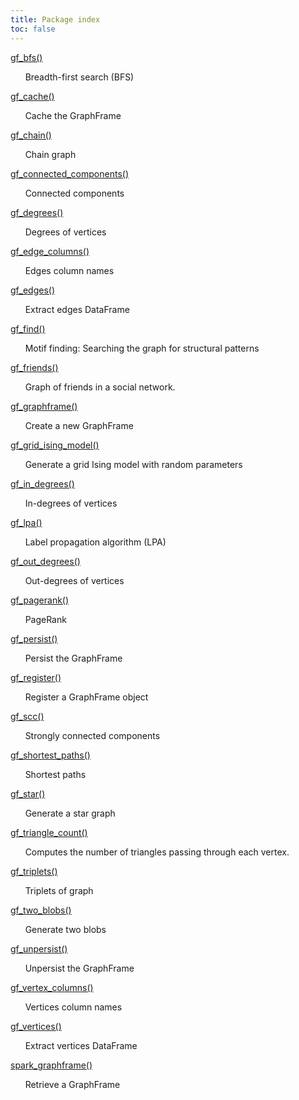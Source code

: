 ```yaml
---
title: Package index
toc: false
---
```


[gf_bfs()](gf_bfs.qmd)


&nbsp;&nbsp;&nbsp;&nbsp;&nbsp;&nbsp;Breadth-first search (BFS)

[gf_cache()](gf_cache.qmd)


&nbsp;&nbsp;&nbsp;&nbsp;&nbsp;&nbsp;Cache the GraphFrame

[gf_chain()](gf_chain.qmd)


&nbsp;&nbsp;&nbsp;&nbsp;&nbsp;&nbsp;Chain graph

[gf_connected_components()](gf_connected_components.qmd)


&nbsp;&nbsp;&nbsp;&nbsp;&nbsp;&nbsp;Connected components

[gf_degrees()](gf_degrees.qmd)


&nbsp;&nbsp;&nbsp;&nbsp;&nbsp;&nbsp;Degrees of vertices

[gf_edge_columns()](gf_edge_columns.qmd)


&nbsp;&nbsp;&nbsp;&nbsp;&nbsp;&nbsp;Edges column names

[gf_edges()](gf_edges.qmd)


&nbsp;&nbsp;&nbsp;&nbsp;&nbsp;&nbsp;Extract edges DataFrame

[gf_find()](gf_find.qmd)


&nbsp;&nbsp;&nbsp;&nbsp;&nbsp;&nbsp;Motif finding: Searching the graph for structural patterns

[gf_friends()](gf_friends.qmd)


&nbsp;&nbsp;&nbsp;&nbsp;&nbsp;&nbsp;Graph of friends in a social network.

[gf_graphframe()](gf_graphframe.qmd)


&nbsp;&nbsp;&nbsp;&nbsp;&nbsp;&nbsp;Create a new GraphFrame

[gf_grid_ising_model()](gf_grid_ising_model.qmd)


&nbsp;&nbsp;&nbsp;&nbsp;&nbsp;&nbsp;Generate a grid Ising model with random parameters

[gf_in_degrees()](gf_in_degrees.qmd)


&nbsp;&nbsp;&nbsp;&nbsp;&nbsp;&nbsp;In-degrees of vertices

[gf_lpa()](gf_lpa.qmd)


&nbsp;&nbsp;&nbsp;&nbsp;&nbsp;&nbsp;Label propagation algorithm (LPA)

[gf_out_degrees()](gf_out_degrees.qmd)


&nbsp;&nbsp;&nbsp;&nbsp;&nbsp;&nbsp;Out-degrees of vertices

[gf_pagerank()](gf_pagerank.qmd)


&nbsp;&nbsp;&nbsp;&nbsp;&nbsp;&nbsp;PageRank

[gf_persist()](gf_persist.qmd)


&nbsp;&nbsp;&nbsp;&nbsp;&nbsp;&nbsp;Persist the GraphFrame

[gf_register()](gf_register.qmd)


&nbsp;&nbsp;&nbsp;&nbsp;&nbsp;&nbsp;Register a GraphFrame object

[gf_scc()](gf_scc.qmd)


&nbsp;&nbsp;&nbsp;&nbsp;&nbsp;&nbsp;Strongly connected components

[gf_shortest_paths()](gf_shortest_paths.qmd)


&nbsp;&nbsp;&nbsp;&nbsp;&nbsp;&nbsp;Shortest paths

[gf_star()](gf_star.qmd)


&nbsp;&nbsp;&nbsp;&nbsp;&nbsp;&nbsp;Generate a star graph

[gf_triangle_count()](gf_triangle_count.qmd)


&nbsp;&nbsp;&nbsp;&nbsp;&nbsp;&nbsp;Computes the number of triangles passing through each vertex.

[gf_triplets()](gf_triplets.qmd)


&nbsp;&nbsp;&nbsp;&nbsp;&nbsp;&nbsp;Triplets of graph

[gf_two_blobs()](gf_two_blobs.qmd)


&nbsp;&nbsp;&nbsp;&nbsp;&nbsp;&nbsp;Generate two blobs

[gf_unpersist()](gf_unpersist.qmd)


&nbsp;&nbsp;&nbsp;&nbsp;&nbsp;&nbsp;Unpersist the GraphFrame

[gf_vertex_columns()](gf_vertex_columns.qmd)


&nbsp;&nbsp;&nbsp;&nbsp;&nbsp;&nbsp;Vertices column names

[gf_vertices()](gf_vertices.qmd)


&nbsp;&nbsp;&nbsp;&nbsp;&nbsp;&nbsp;Extract vertices DataFrame

[spark_graphframe()](spark_graphframe.qmd)


&nbsp;&nbsp;&nbsp;&nbsp;&nbsp;&nbsp;Retrieve a GraphFrame

